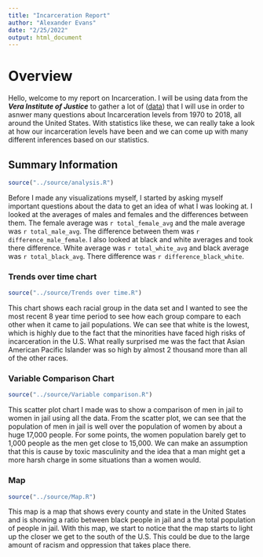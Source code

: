 ---
title: "Incarceration Report"
author: "Alexander Evans"
date: "2/25/2022"
output: html_document
---

# Overview
Hello, welcome to my report on Incarceration. I will be using data from the _**Vera Institute of Justice**_ to gather a lot of ([data](https://trends.vera.org/)) that I will use in order to asnwer many questions about Incarceration levels from 1970 to 2018, all around the United States. With statistics like these, we can really take a look at how our incarceration levels have been and we can come up with many different inferences based on our statistics. 

## Summary Information 
```{r, echo = FALSE}
source("../source/analysis.R")
```

Before I made any visualizations myself, I started by asking myself important questions about the data to get an idea of what I was looking at. I looked at the averages of males and females and the differences between them. The female average was `r total_female_avg` and the male average was `r total_male_avg`. The difference between them was `r difference_male_female`. I also looked at black and white averages and took there difference. White average was `r total_white_avg` and black average was `r total_black_avg`. There difference was `r difference_black_white`.

### Trends over time chart
```{r trends over time chart, echo=FALSE}
source("../source/Trends over time.R")
```

This chart shows each racial group in the data set and I wanted to see the most recent 8 year time period to see how each group compare to each other when it came to jail populations. We can see that white is the lowest, which is highly due to the fact that the minorities have faced high risks of incarceration in the U.S. What really surprised me was the fact that Asian American Pacific Islander was so high by almost 2 thousand more than all of the other races.

### Variable Comparison Chart
```{r variable comparison chart}
source("../source/Variable comparison.R")
```

This scatter plot chart I made was to show a comparison of men in jail to women in jail using all the data. From the scatter plot, we can see that the population of men in jail is well over the population of women by about a huge 17,000 people. For some points, the women population barely get to 1,000 people as the men get close to 15,000. We can make an assumption that this is cause by toxic masculinity and the idea that a man might get a more harsh charge in some situations than a women would.  

### Map
```{r map, echo=FALSE}
source("../source/Map.R")
```

This map is a map that shows every county and state in the United States and is showing a ratio between black people in jail and a the total population of people in jail. With this map, we start to notice that the map starts to light up the closer we get to the south of the U.S. This could be due to the large amount of racism and oppression that takes place there. 

